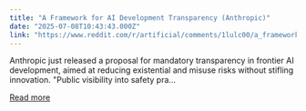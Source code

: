 ```yaml
---
title: "A Framework for AI Development Transparency (Anthropic)"
date: "2025-07-08T10:43:43.000Z"
link: "https://www.reddit.com/r/artificial/comments/1lulc00/a_framework_for_ai_development_transparency/"
---
```


Anthropic just released a proposal for mandatory transparency in frontier AI development, aimed at reducing existential and misuse risks without stifling innovation. "Public visibility into safety pra...

[Read more](https://www.reddit.com/r/artificial/comments/1lulc00/a_framework_for_ai_development_transparency/)
